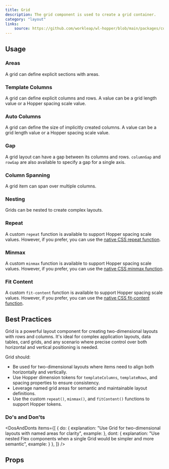 ```yaml
---
title: Grid
description: The grid component is used to create a grid container.
category: "layout"
links:
    source: https://github.com/workleap/wl-hopper/blob/main/packages/components/src/layout/src/Grid.tsx
---
```


<Example src="layout/docs/grid/preview" isOpen />

## Usage

### Areas
A grid can define explicit sections with areas.

<Example src="layout/docs/grid/areas" />

### Template Columns
A grid can define explicit columns and rows. A value can be a grid length value or a Hopper spacing scale value.

<Example src="layout/docs/grid/templateColumns" />

### Auto Columns
A grid can define the size of implicitly created columns. A value can be a grid length value or a Hopper spacing scale value.

<Example src="layout/docs/grid/autoColumns" />

### Gap
A grid layout can have a gap between its columns and rows. `columnGap` and `rowGap` are also available to specify a gap for a single axis.

<Example src="layout/docs/grid/gap" />

### Column Spanning
A grid item can span over multiple columns.

<Example src="layout/docs/grid/columnSpanning" />

### Nesting
Grids can be nested to create complex layouts.

<Example src="layout/docs/grid/nesting" />

### Repeat
A custom `repeat` function is available to support Hopper spacing scale values. However, if you prefer, you can use the [native CSS repeat function](https://developer.mozilla.org/en-US/docs/Web/CSS/repeat()).

<Example src="layout/docs/grid/repeat" />

### Minmax
A custom `minmax` function is available to support Hopper spacing scale values. However, if you prefer, you can use the [native CSS minmax function](https://developer.mozilla.org/en-US/docs/Web/CSS/minmax()).

<Example src="layout/docs/grid/minMax" />

### Fit Content
A custom `fit-content` function is available to support Hopper spacing scale values. However, if you prefer, you can use the [native CSS fit-content function](https://developer.mozilla.org/en-US/docs/Web/CSS/fit-content).

<Example src="layout/docs/grid/fitContent" />

## Best Practices

Grid is a powerful layout component for creating two-dimensional layouts with rows and columns. It's ideal for complex application layouts, data tables, card grids, and any scenario where precise control over both horizontal and vertical positioning is needed.

Grid should:

- Be used for two-dimensional layouts where items need to align both horizontally and vertically.
- Use Hopper dimension tokens for `templateColumns`, `templateRows`, and spacing properties to ensure consistency.
- Leverage named grid areas for semantic and maintainable layout definitions.
- Use the custom `repeat()`, `minmax()`, and `fitContent()` functions to support Hopper tokens.

### Do's and Don'ts

<DosAndDonts
    items={[
        {
            do: {
                explanation: "Use Grid for two-dimensional layouts with named areas for clarity",
                example: <CodeOnlyExample src="layout/docs/grid/dos-and-donts/areas-do" />
            },
            dont: {
                explanation: "Use nested Flex components when a single Grid would be simpler and more semantic",
                example: <CodeOnlyExample src="layout/docs/grid/dos-and-donts/areas-dont" />
            }
        },
    ]}
/>

## Props

<PropTable component="Grid" />
